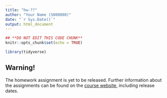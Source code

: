```yaml
---
title: "hw-??"
author: "Your Name (S000000)"
date: "`r Sys.Date()`"
output: html_document
---
```


```r
## **DO NOT EDIT THIS CODE CHUNK**
knitr::opts_chunk$set(echo = TRUE)

library(tidyverse)
```


## Warning!

The homework assignment is yet to be released. Further information about the assignments can be found on the [course website](https://uoe-ids.netlify.app/assessments/homework/), including release dates.